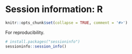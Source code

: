 # Session information: R {-}

```r
knitr::opts_chunk$set(collapse = TRUE, comment = '#>')
```

For reproducibility.
```r
# install.packages("sessioninfo")
sessioninfo::session_info()
```
